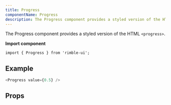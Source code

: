 ```yaml
---
title: Progress
componentName: Progress
description: The Progress component provides a styled version of the HTML <progress>.
---
```



The Progress component provides a styled version of the HTML `<progress>`.

**Import component**

```lang=jsx
import { Progress } from 'rimble-ui';
```

## Example

```js is=react-live
<Progress value={0.5} />
```

## Props

<PropsTable propMetaData={props.propMetaData} />
